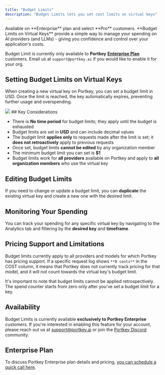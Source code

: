```yaml
---
title: "Budget Limits"
description: "Budget Limits lets you set cost limits on virtual keys"
---
```

<Info>
Available on **Enterprise** plan and select **Pro** customers.
</Info>
**Budget Limits on Virtual Keys** provide a simple way to manage your spending on AI providers (and LLMs) - giving you confidence and control over your application's costs.

Budget Limit is currently only available to **Portkey** [**Enterprise Plan**](https://portkey.ai/docs/product/enterprise-offering) customers. Email us at `support@portkey.ai` if you would like to enable it for your org.

## Setting Budget Limits on Virtual Keys

When creating a new virtual key on Portkey, you can set a budget limit in USD. Once the limit is reached, the key automatically expires, preventing further usage and overspending.

<Frame>
  <img src="images/product/ai-gateway/ai-19.avif"/>
</Frame>

<Note>
## Key Considerations

* There is **No time period** for budget limits; they apply until the budget is exhausted
* Budget limits are set in **USD** and can include decimal values
* The budget limit **applies only** to requests made after the limit is set; it **does not retroactively** apply to previous requests
* Once set, budget limits **cannot be edited** by any organization member
* The minimum budget limit you can set is **$1**
* Budget limits work for **all providers** available on Portkey and apply to **all organization members** who use the virtual key
</Note>

## Editing Budget Limits

If you need to change or update a budget limit, you can **duplicate** the existing virtual key and create a new one with the desired limit.

## Monitoring Your Spending

You can track your spending for any specific virtual key by navigating to the Analytics tab and filtering by the **desired key** and **timeframe**.

## Pricing Support and Limitations

Budget limits currently apply to all providers and models for which Portkey has pricing support. If a specific request log shows `**0 cents**` in the COST column, it means that Portkey does not currently track pricing for that model, and it will not count towards the virtual key's budget limit.

It's important to note that budget limits cannot be applied retrospectively. The spend counter starts from zero only after you've set a budget limit for a key.

## Availability

Budget Limits is currently available **exclusively to Portkey Enterprise** customers. If you're interested in enabling this feature for your account, please reach out us at [support@portkey.ai](mailto:support@portkey.ai) or join the [Portkey Discord](https://portkey.ai/community) community.

## Enterprise Plan

To discuss Portkey Enterprise plan details and pricing, [you can schedule a quick call here](https://calendly.com/rohit-portkey/noam).
